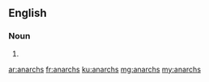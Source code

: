 ==English==

===Noun===
{{head|en|plural}}

# {{plural of|anarch|lang=en}}

[[ar:anarchs]]
[[fr:anarchs]]
[[ku:anarchs]]
[[mg:anarchs]]
[[my:anarchs]]